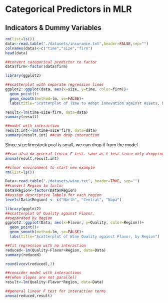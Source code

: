 # Categorical Predictors in MLR

## Indicators & Dummy Variables

```r
rm(list=ls())
data<-read.table("./datasets/insurance.txt",header=FALSE,sep="")
colnames(data)<-c("time","size","firm")
head(data)
```

```r
##convert categorical predictor to factor
data$firm<-factor(data$firm)

library(ggplot2)

##scatterplot with separate regression lines
ggplot2::ggplot(data, aes(x=size, y=time, color=firm))+
  geom_point()+
  geom_smooth(method=lm, se=FALSE)+
  labs(title="Scatterplot of Time to Adopt Innovation against Assets, by Firm Type")
```

```r
result<-lm(time~size+firm, data=data)
summary(result)
```

```r
##model with interaction
result.int<-lm(time~size*firm, data=data)
summary(result.int) ##can drop interaction
```

Since size:firmstock pval is small, we can drop it from the model

```r
##can also do general linear F test. same as t test since only dropping one term
anova(result,result.int)
```

```r
##clear environment to start new example
rm(list=ls())

Data<-read.table("./datasets/wine.txt", header=TRUE, sep="")
##convert Region to factor
Data$Region<-factor(Data$Region) 
##assign descriptive labels for each region
levels(Data$Region) <- c("North", "Central", "Napa") 

library(ggplot2)
##scatterplot of Quality against Flavor, 
##separated by Region
ggplot2::ggplot(Data, aes(x=Flavor, y=Quality, color=Region))+
  geom_point()+
  geom_smooth(method=lm, se=FALSE)+
  labs(title="Scatterplot of Wine Quality against Flavor, by Region")
```

```r
##fit regression with no interaction
reduced<-lm(Quality~Flavor+Region, data=Data)
summary(reduced)
```

```r
round(vcov(reduced),3)
```

```r
##consider model with interactions 
##(when slopes are not parallel)
result<-lm(Quality~Flavor*Region, data=Data)

##general linear F test for interaction terms
anova(reduced,result)
```

















